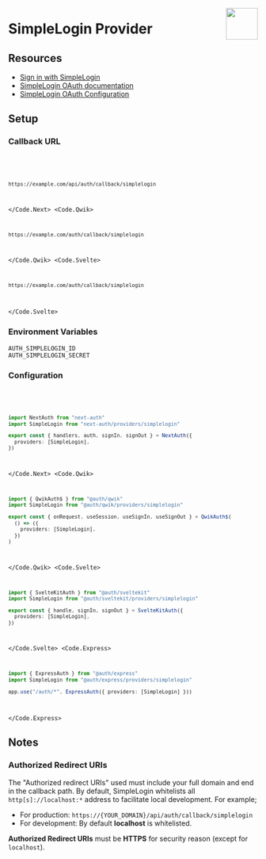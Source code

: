 
<img
  align="right"
  src="/img/providers/simplelogin.svg"
  height="64"
  width="64"
/>

# SimpleLogin Provider

## Resources

- [Sign in with SimpleLogin](https://simplelogin.io/developer/)
- [SimpleLogin OAuth documentation](https://simplelogin.io/docs/siwsl/intro/)
- [SimpleLogin OAuth Configuration](https://app.simplelogin.io/developer)

## Setup

### Callback URL

<Code>
  <Code.Next>

```bash
https://example.com/api/auth/callback/simplelogin
```

  </Code.Next>
  <Code.Qwik>

```bash
https://example.com/auth/callback/simplelogin
```

  </Code.Qwik>
  <Code.Svelte>

```bash
https://example.com/auth/callback/simplelogin
```

  </Code.Svelte>
</Code>

### Environment Variables

```
AUTH_SIMPLELOGIN_ID
AUTH_SIMPLELOGIN_SECRET
```

### Configuration

<Code>
  <Code.Next>

```ts filename="@/auth.ts"
import NextAuth from "next-auth"
import SimpleLogin from "next-auth/providers/simplelogin"

export const { handlers, auth, signIn, signOut } = NextAuth({
  providers: [SimpleLogin],
})
```

  </Code.Next>
  <Code.Qwik>
  
```ts filename="/src/routes/plugin@auth.ts"
import { QwikAuth$ } from "@auth/qwik"
import SimpleLogin from "@auth/qwik/providers/simplelogin"

export const { onRequest, useSession, useSignIn, useSignOut } = QwikAuth$(
  () => ({
    providers: [SimpleLogin],
  })
)
```

  </Code.Qwik>
  <Code.Svelte>

```ts filename="/src/auth.ts"
import { SvelteKitAuth } from "@auth/sveltekit"
import SimpleLogin from "@auth/sveltekit/providers/simplelogin"

export const { handle, signIn, signOut } = SvelteKitAuth({
  providers: [SimpleLogin],
})
```

  </Code.Svelte>
  <Code.Express>

```ts filename="/src/app.ts"
import { ExpressAuth } from "@auth/express"
import SimpleLogin from "@auth/express/providers/simplelogin"

app.use("/auth/*", ExpressAuth({ providers: [SimpleLogin] }))
```

  </Code.Express>
</Code>

## Notes

### Authorized Redirect URIs

The "Authorized redirect URIs" used must include your full domain and end in the callback path. By default, SimpleLogin whitelists all `http[s]://localhost:*` address to facilitate local development. For example;

- For production: `https://{YOUR_DOMAIN}/api/auth/callback/simplelogin`
- For development: By default **localhost** is whitelisted.

**Authorized Redirect URIs** must be **HTTPS** for security reason (except for `localhost`).

